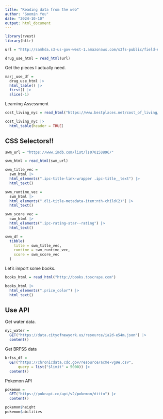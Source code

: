 ```yaml
---
title: "Reading data from the web"
author: "Soomin You"
date: "2024-10-10"
output: html_document
---
```


```r
library(rvest)
library(httr)
```

```r
url = "http://samhda.s3-us-gov-west-1.amazonaws.com/s3fs-public/field-uploads/2k15StateFiles/NSDUHsaeShortTermCHG2015.htm"

drug_use_html = read_html(url)
```

Get the pieces I actually need. 

```r
marj_use_df = 
  drug_use_html |>
  html_table() |> 
  first() |>
  slice(-1)
```

Learning Assessment 

```r
cost_living_nyc = read_html("https://www.bestplaces.net/cost_of_living/city/new_york/new_york")

cost_living_nyc |>
  html_table(header = TRUE)
```


## CSS Selectors!! 

```r
swm_url = "https://www.imdb.com/list/ls070150896/"

swm_html = read_html(swm_url)
```


```r
swm_title_vec = 
  swm_html |>
  html_elements(".ipc-title-link-wrapper .ipc-title__text") |>
  html_text()

swm_runtime_vec = 
  swm_html |>
  html_elements(".dli-title-metadata-item:nth-child(2)") |>
  html_text()

swm_score_vec = 
  swm_html |>
  html_elements(".ipc-rating-star--rating") |>
  html_text()

swm_df = 
  tibble(
    title = swm_title_vec, 
    runtime = swm_runtime_vec, 
    score = swm_score_vec
  )
```


Let's import some books. 

```r
books_html = read_html("http://books.toscrape.com")

books_html |>
  html_elements(".price_color") |>
  html_text()
```


## Use API 

Get water data. 

```r
nyc_water = 
  GET("https://data.cityofnewyork.us/resource/ia2d-e54m.json") |>
  content()
```

Get BRFSS data 

```r
brfss_df = 
  GET("https://chronicdata.cdc.gov/resource/acme-vg9e.csv", 
      query = list("$limit" = 5000)) |>
  content()
```



Pokemon API 

```r
pokemon = 
  GET("https://pokeapi.co/api/v2/pokemon/ditto") |>
  content()
```


```r
pokemon$height
pokemon$abilities
```


